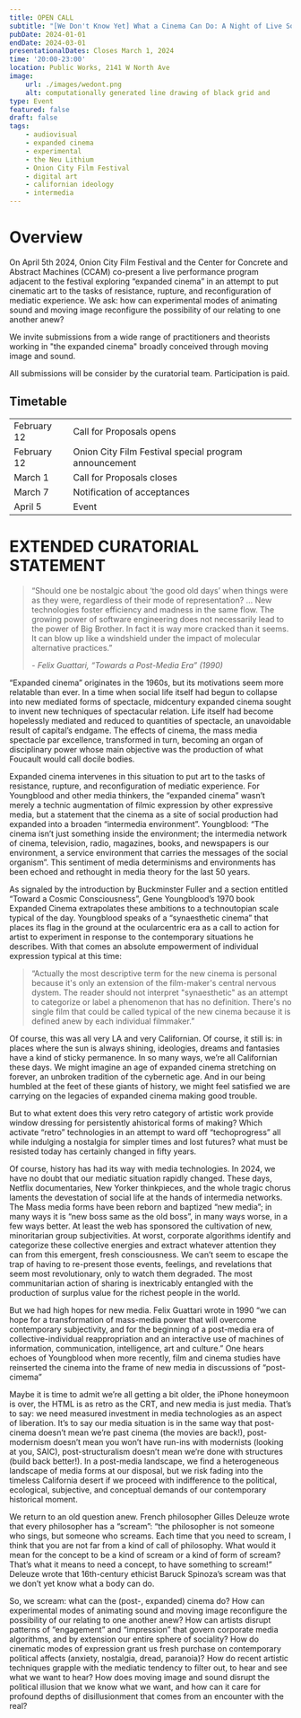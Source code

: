 ```yaml
---
title: OPEN CALL
subtitle: "[We Don't Know Yet] What a Cinema Can Do: A Night of Live Sound and Moving Image"
pubDate: 2024-01-01
endDate: 2024-03-01
presentationalDates: Closes March 1, 2024
time: '20:00-23:00'
location: Public Works, 2141 W North Ave
image:
    url: ./images/wedont.png
    alt: computationally generated line drawing of black grid and
type: Event
featured: false
draft: false
tags:
    - audiovisual
    - expanded cinema
    - experimental
    - the Neu Lithium
    - Onion City Film Festival
    - digital art
    - californian ideology
    - intermedia
---
```



# Overview

On April 5th 2024, Onion City Film Festival and the Center for Concrete and Abstract Machines (CCAM) co-present a live performance program adjacent to the festival exploring “expanded cinema” in an attempt to put cinematic art to the tasks of resistance, rupture, and reconfiguration of mediatic experience. We ask: how can experimental modes of animating sound and moving image reconfigure the possibility of our relating to one another anew?

We invite submissions from a wide range of practitioners and theorists working in "the expanded cinema" broadly conceived through moving image and sound.

All submissions will be consider by the curatorial team. Participation is paid.

<LinkButton text="SUBMIT NOW" url="https://forms.gle/7cojSwvFZmVaJMGNA" />

<LinkButton text="EVENT PAGE" url="/programs/24-4-05-we-dont-know-what-a-cinema-can-do-sound-video" />

## Timetable

|             |                                                       |
| ----------- | ----------------------------------------------------- |
| February 12 | Call for Proposals opens                              |
| February 12 | Onion City Film Festival special program announcement |
| March 1     | Call for Proposals closes                             |
| March 7     | Notification of acceptances                           |
| April 5     | Event                                                 |

# EXTENDED CURATORIAL STATEMENT

> “Should one be nostalgic about ‘the good old days’ when things were as they were, regardless of their mode of representation? … New technologies foster efficiency and madness in the same flow. The growing power of software engineering does not necessarily lead to the power of Big Brother. In fact it is way more cracked than it seems. It can blow up like a windshield under the impact of molecular alternative practices.”
>
> <cite> - Felix Guattari, “Towards a Post-Media Era” (1990)</cite>

“Expanded cinema” originates in the 1960s, but its motivations seem more relatable than ever. In a time when social life itself had begun to collapse into new mediated forms of spectacle, midcentury expanded cinema sought to invent new techniques of spectacular relation. Life itself had become hopelessly mediated and reduced to quantities of spectacle, an unavoidable result of capital’s endgame. The effects of cinema, the mass media spectacle par excellence, transformed in turn, becoming an organ of disciplinary power whose main objective was the production of what Foucault would call docile bodies.

Expanded cinema intervenes in this situation to put art to the tasks of resistance, rupture, and reconfiguration of mediatic experience. For Youngblood and other media thinkers, the “expanded cinema” wasn’t merely a technic augmentation of filmic expression by other expressive media, but a statement that the cinema as a site of social production had expanded into a broaden “intermedia environment”. Youngblood: “The cinema isn’t just something inside the environment; the intermedia network of cinema, television, radio, magazines, books, and newspapers is our environment, a service environment that carries the messages of the social organism”. This sentiment of media determinisms and environments has been echoed and rethought in media theory for the last 50 years.

As signaled by the introduction by Buckminster Fuller and a section entitled “Toward a Cosmic Consciousness”, Gene Youngblood’s 1970 book Expanded Cinema extrapolates these ambitions to a technoutopian scale typical of the day. Youngblood speaks of a “synaesthetic cinema” that places its flag in the ground at the ocularcentric era as a call to action for artist to experiment in response to the contemporary situations he describes. With that comes an absolute empowerment of individual expression typical at this time:

> “Actually the most descriptive term for the new cinema is personal because it's only an extension of the film-maker's central nervous dystem. The reader should not interpret "synaesthetic" as an attempt to categorize or label a phenomenon that has no definition. There's no single film that could be called typical of the new cinema because it is defined anew by each individual filmmaker.”

Of course, this was all very LA and very Californian. Of course, it still is: in places where the sun is always shining, ideologies, dreams and fantasies have a kind of sticky permanence. In so many ways, we’re all Californian these days. We might imagine an age of expanded cinema stretching on forever, an unbroken tradition of the cybernetic age. And in our being humbled at the feet of these giants of history, we might feel satisfied we are carrying on the legacies of expanded cinema making good trouble.

But to what extent does this very retro category of artistic work provide window dressing for persistently ahistorical forms of making? Which activate “retro” technologies in an attempt to ward off “techoprogress” all while indulging a nostalgia for simpler times and lost futures? what must be resisted today has certainly changed in fifty years.

Of course, history has had its way with media technologies. In 2024, we have no doubt that our mediatic situation rapidly changed. These days, Netflix documentaries, New Yorker thinkpieces, and the whole tragic chorus laments the devestation of social life at the hands of intermedia networks. The Mass media forms have been reborn and baptized “new media”; in many ways it is “new boss same as the old boss”, in many ways worse, in a few ways better. At least the web has sponsored the cultivation of new, minoritarian group subjectivities. At worst, corporate algorithms identify and categorize these collective energies and extract whatever attention they can from this emergent, fresh consciousness. We can’t seem to escape the trap of having to re-present those events, feelings, and revelations that seem most revolutionary, only to watch them degraded. The most communitarian action of sharing is inextricably entangled with the production of surplus value for the richest people in the world.

But we had high hopes for new media. Felix Guattari wrote in 1990 “we can hope for a transformation of mass-media power that will overcome contemporary subjectivity, and for the beginning of a post-media era of collective-individual reappropriation and an interactive use of machines of information, communication, intelligence, art and culture.” One hears echoes of Youngblood when more recently, film and cinema studies have reinserted the cinema into the frame of new media in discussions of “post-cimema”

Maybe it is time to admit we’re all getting a bit older, the iPhone honeymoon is over, the HTML is as retro as the CRT, and new media is just media. That’s to say: we need measured investment in media technologies as an aspect of liberation. It’s to say our media situation is in the same way that post-cinema doesn’t mean we’re past cinema (the movies are back!), post-modernism doesn’t mean you won’t have run-ins with modernists (looking at you, SAIC), post-structuralism doesn’t mean we’re done with structures (build back better!). In a post-media landscape, we find a heterogeneous landscape of media forms at our disposal, but we risk fading into the timeless California desert if we proceed with indifference to the political, ecological, subjective, and conceptual demands of our contemporary historical moment.

We return to an old question anew. French philosopher Gilles Deleuze wrote that every philosopher has a “scream”: “the philosopher is not someone who sings, but someone who screams. Each time that you need to scream, I think that you are not far from a kind of call of philosophy. What would it mean for the concept to be a kind of scream or a kind of form of scream? That’s what it means to need a concept, to have something to scream!” Deleuze wrote that 16th-century ethicist Baruck Spinoza’s scream was that we don’t yet know what a body can do.

So, we scream: what can the (post-, expanded) cinema do? How can experimental modes of animating sound and moving image reconfigure the possibility of our relating to one another anew? How can artists disrupt patterns of “engagement” and “impression” that govern corporate media algorithms, and by extension our entire sphere of sociality? How do cinematic modes of expression grant us fresh purchase on contemporary political affects (anxiety, nostalgia, dread, paranoia)? How do recent artistic techniques grapple with the mediatic tendency to filter out, to hear and see what we want to hear? How does moving image and sound disrupt the political illusion that we know what we want, and how can it care for profound depths of disillusionment that comes from an encounter with the real?
